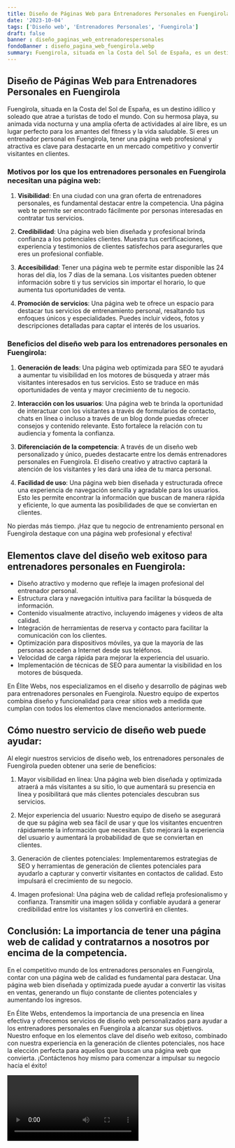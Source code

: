 ```yaml
---
title: Diseño de Páginas Web para Entrenadores Personales en Fuengirola
date: '2023-10-04'
tags: ['Diseño web', 'Entrenadores Personales', 'Fuengirola']
draft: false
banner : diseño_paginas_web_entrenadorespersonales
fondoBanner : diseño_pagina_web_fuengirola.webp
summary: Fuengirola, situada en la Costa del Sol de España, es un destino idílico y soleado que atrae a turistas de todo el mundo. Con su hermosa playa, su animada vida nocturna y una amplia oferta de actividades al aire libre, es un lugar perfecto para los amantes del fitness y la vida saludable. Si eres un entrenador personal en Fuengirola, tener una página web profesional y atractiva es clave para destacarte en un mercado competitivo y convertir visitantes en clientes.
---
```


## Diseño de Páginas Web para Entrenadores Personales en Fuengirola

Fuengirola, situada en la Costa del Sol de España, es un destino idílico y soleado que atrae a turistas de todo el mundo. Con su hermosa playa, su animada vida nocturna y una amplia oferta de actividades al aire libre, es un lugar perfecto para los amantes del fitness y la vida saludable. Si eres un entrenador personal en Fuengirola, tener una página web profesional y atractiva es clave para destacarte en un mercado competitivo y convertir visitantes en clientes.

### Motivos por los que los entrenadores personales en Fuengirola necesitan una página web:

1. **Visibilidad**: En una ciudad con una gran oferta de entrenadores personales, es fundamental destacar entre la competencia. Una página web te permite ser encontrado fácilmente por personas interesadas en contratar tus servicios.

2. **Credibilidad**: Una página web bien diseñada y profesional brinda confianza a los potenciales clientes. Muestra tus certificaciones, experiencia y testimonios de clientes satisfechos para asegurarles que eres un profesional confiable.

3. **Accesibilidad**: Tener una página web te permite estar disponible las 24 horas del día, los 7 días de la semana. Los visitantes pueden obtener información sobre ti y tus servicios sin importar el horario, lo que aumenta tus oportunidades de venta.

4. **Promoción de servicios**: Una página web te ofrece un espacio para destacar tus servicios de entrenamiento personal, resaltando tus enfoques únicos y especialidades. Puedes incluir videos, fotos y descripciones detalladas para captar el interés de los usuarios.

### Beneficios del diseño web para los entrenadores personales en Fuengirola:

1. **Generación de leads**: Una página web optimizada para SEO te ayudará a aumentar tu visibilidad en los motores de búsqueda y atraer más visitantes interesados en tus servicios. Esto se traduce en más oportunidades de venta y mayor crecimiento de tu negocio.

2. **Interacción con los usuarios**: Una página web te brinda la oportunidad de interactuar con los visitantes a través de formularios de contacto, chats en línea o incluso a través de un blog donde puedas ofrecer consejos y contenido relevante. Esto fortalece la relación con tu audiencia y fomenta la confianza.

3. **Diferenciación de la competencia**: A través de un diseño web personalizado y único, puedes destacarte entre los demás entrenadores personales en Fuengirola. El diseño creativo y atractivo captará la atención de los visitantes y les dará una idea de tu marca personal.

4. **Facilidad de uso**: Una página web bien diseñada y estructurada ofrece una experiencia de navegación sencilla y agradable para los usuarios. Esto les permite encontrar la información que buscan de manera rápida y eficiente, lo que aumenta las posibilidades de que se conviertan en clientes.

No pierdas más tiempo. ¡Haz que tu negocio de entrenamiento personal en Fuengirola destaque con una página web profesional y efectiva!

<GifSeo />

<Cta />

## Elementos clave del diseño web exitoso para entrenadores personales en Fuengirola:

- Diseño atractivo y moderno que refleje la imagen profesional del entrenador personal.
- Estructura clara y navegación intuitiva para facilitar la búsqueda de información.
- Contenido visualmente atractivo, incluyendo imágenes y videos de alta calidad.
- Integración de herramientas de reserva y contacto para facilitar la comunicación con los clientes.
- Optimización para dispositivos móviles, ya que la mayoría de las personas acceden a Internet desde sus teléfonos.
- Velocidad de carga rápida para mejorar la experiencia del usuario.
- Implementación de técnicas de SEO para aumentar la visibilidad en los motores de búsqueda.

En Élite Webs, nos especializamos en el diseño y desarrollo de páginas web para entrenadores personales en Fuengirola. Nuestro equipo de expertos combina diseño y funcionalidad para crear sitios web a medida que cumplan con todos los elementos clave mencionados anteriormente.

## Cómo nuestro servicio de diseño web puede ayudar:

Al elegir nuestros servicios de diseño web, los entrenadores personales de Fuengirola pueden obtener una serie de beneficios:

1. Mayor visibilidad en línea: Una página web bien diseñada y optimizada atraerá a más visitantes a su sitio, lo que aumentará su presencia en línea y posibilitará que más clientes potenciales descubran sus servicios.

2. Mejor experiencia del usuario: Nuestro equipo de diseño se asegurará de que su página web sea fácil de usar y que los visitantes encuentren rápidamente la información que necesitan. Esto mejorará la experiencia del usuario y aumentará la probabilidad de que se conviertan en clientes.

3. Generación de clientes potenciales: Implementaremos estrategias de SEO y herramientas de generación de clientes potenciales para ayudarlo a capturar y convertir visitantes en contactos de calidad. Esto impulsará el crecimiento de su negocio.

4. Imagen profesional: Una página web de calidad refleja profesionalismo y confianza. Transmitir una imagen sólida y confiable ayudará a generar credibilidad entre los visitantes y los convertirá en clientes.

## Conclusión: La importancia de tener una página web de calidad y contratarnos a nosotros por encima de la competencia.

En el competitivo mundo de los entrenadores personales en Fuengirola, contar con una página web de calidad es fundamental para destacar. Una página web bien diseñada y optimizada puede ayudar a convertir las visitas en ventas, generando un flujo constante de clientes potenciales y aumentando los ingresos.

En Élite Webs, entendemos la importancia de una presencia en línea efectiva y ofrecemos servicios de diseño web personalizados para ayudar a los entrenadores personales en Fuengirola a alcanzar sus objetivos. Nuestro enfoque en los elementos clave del diseño web exitoso, combinado con nuestra experiencia en la generación de clientes potenciales, nos hace la elección perfecta para aquellos que buscan una página web que convierta. ¡Contáctenos hoy mismo para comenzar a impulsar su negocio hacia el éxito!

<Video />

<CtaBot job='Entrenadores Personales' city='Fuengirola'/>

<Gmaps query='Fuengirola+españa+maps' />